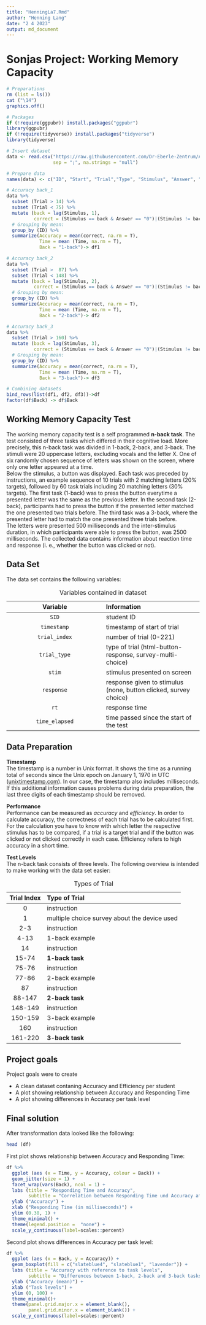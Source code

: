 ```yaml
---
title: "HenningLa7.Rmd"
author: "Henning Lang"
date: "2 4 2023"
output: md_document
---
```


# Sonjas Project: Working Memory Capacity

```r
# Preparations
rm (list = ls())
cat ("\14")
graphics.off()

# Packages
if (!require(ggpubr)) install.packages("ggpubr")
library(ggpubr)
if (!require(tidyverse)) install.packages("tidyverse")
library(tidyverse)

# Insert dataset
data <- read.csv("https://raw.githubusercontent.com/Dr-Eberle-Zentrum/Advanced-data-processing-with-R/main/Projects/sonji-uni/I4S_workingMemory_2023-02-26.csv", 
                 sep = ";", na.strings = "null")

# Prepare data
names(data) <- c("ID", "Start", "Trial","Type", "Stimulus", "Answer", "Time", "End" )

# Accuracy back_1
data %>% 
  subset (Trial > 14) %>% 
  subset (Trial < 75) %>% 
  mutate (back = lag(Stimulus, 1),
          correct = (Stimulus == back & Answer == "0")|(Stimulus != back & is.na(Answer))) %>% 
  # Grouping by mean:
  group_by (ID) %>% 
  summarize(Accuracy = mean(correct, na.rm = T),
            Time = mean (Time, na.rm = T),
            Back = "1-back")-> df1

# Accuracy back_2
data %>% 
  subset (Trial >  87) %>% 
  subset (Trial < 148) %>% 
  mutate (back = lag(Stimulus, 2),
          correct = (Stimulus == back & Answer == "0")|(Stimulus != back & is.na(Answer))) %>% 
  # Grouping by mean:
  group_by (ID) %>% 
  summarize(Accuracy = mean(correct, na.rm = T),
            Time = mean (Time, na.rm = T),
            Back = "2-back")-> df2

# Accuracy back_3
data %>% 
  subset (Trial > 160) %>% 
  mutate (back = lag(Stimulus, 3),
          correct = (Stimulus == back & Answer == "0")|(Stimulus != back & is.na(Answer))) %>% 
  # Grouping by mean:
  group_by (ID) %>% 
  summarize(Accuracy = mean(correct, na.rm = T),
            Time = mean (Time, na.rm = T),
            Back = "3-back")-> df3

# Combining datasets
bind_rows(list(df1, df2, df3))->df
factor(df$Back) -> df$Back
```


## Working Memory Capacity Test

The working memory capacity test is a self programmed **n-back task**. The test consisted of three tasks which differed in their cognitive load. More precisely, this n-back task was divided in 1-back, 2-back, and 3-back. The stimuli were 20 uppercase letters, excluding vocals and the letter X. One of six randomly chosen sequence of letters was shown on the screen, where only one letter appeared at a time.   
Below the stimulus, a button was displayed. Each task was preceded by instructions, an example sequence of 10 trials with 2 matching letters (20% targets), followed by 60 task trials including 20 matching letters (30% targets). The first task (1-back) was to press the button everytime a presented letter was the same as the previous letter. In the second task (2-back), participants had to press the button if the presented letter matched the one presented two trials before. The third task was a 3-back, where the presented letter had to match the one presented three trials before.    
The letters were presented 500 milliseconds and the inter-stimulus duration, in which participants were able to press the button, was 2500 milliseconds. The collected data contains information about reaction time and response (i. e., whether the button was clicked or not).

## Data Set

The data set contains the following variables:    

| Variable | Information |
| :--: | :--- |
| `SID` | student ID |
| `timestamp` | timestamp of start of trial |
| `trial_index` | number of trial (0-221) |
| `trial_type` | type of trial (html-button-response, survey-multi-choice) |
| `stim` | stimulus presented on screen |
| `response` | response given to stimulus (none, button clicked, survey choice) |
| `rt` | response time |
| `time_elapsed` | time passed since the start of the test |
: Variables contained in dataset

## Data Preparation

**Timestamp**   
The timestamp is a number in Unix format. It shows the time as a running total of seconds since the Unix epoch on January 1, 1970 in UTC ([unixtimestamp.com](https://www.unixtimestamp.com/)). In our case, the timestamp also includes milliseconds. If this additional information causes problems during data preparation, the last three digits of each timestamp should be removed.    

**Performance**   
Performance can be measured as *accuracy* and *efficiency*. In order to calculate accuracy, the correctness of each trial has to be calculated first. For the calculation you have to know with which letter the respective stimulus has to be compared, if a trial is a target trial and if the button was clicked or not clicked correctly in each case. Efficiency refers to high accuracy in a short time.   

**Test Levels**   
The n-back task consists of three levels. The following overview is intended to make working with the data set easier:

| Trial Index | Type of Trial |
| :--: | :--- |
| 0 | instruction |
| 1 | multiple choice survey about the device used |
| 2-3 | instruction |
| 4-13 | 1-back example |
| 14 | instruction |
| 15-74 | **1-back task** |
| 75-76 | instruction |
| 77-86 | 2-back example |
| 87 | instruction |
| 88-147 | **2-back task** |
| 148-149 | instruction |
| 150-159 | 3-back example |
| 160 | instruction |
| 161-220 | **3-back task** |
: Types of Trial

## Project goals

Project goals were to create

- A clean dataset contaning Accuracy and Efficiency per student
- A plot showing relationship between Accuracy and Responding Time
- A plot showing differences in Accuracy per task level

## Final solution

After transformation data looked like the following: 
```r
head (df)
```

First plot shows relationship between Accuracy and Responding Time:
```r
df %>% 
  ggplot (aes (x = Time, y = Accuracy, colour = Back)) +
  geom_jitter(size = 1) +
  facet_wrap(vars(Back), ncol = 1) +
  labs (title = "Responding Time and Accuracy",
        subtitle = "Correlation between Responding Time und Accuracy after task levels") +
  ylab ("Accuracy") +
  xlab ("Responding Time (in milliseconds)") +
  ylim (0.38, 1) +
  theme_minimal() +
  theme(legend.position =  "none") +
  scale_y_continuous(label=scales::percent)
```

Second plot shows differences in Accuracy per task level:
```r
df %>% 
  ggplot (aes (x = Back, y = Accuracy)) +
  geom_boxplot(fill = c("slateblue4", "slateblue1", "lavender")) +
  labs (title = "Accuracy with reference to task levels",
        subtitle = "Differences between 1-back, 2-back and 3-back tasks") +
  ylab ("Accuracy (mean)") +
  xlab ("Task levels") +
  ylim (0, 100) +
  theme_minimal()+
  theme(panel.grid.major.x = element_blank(),
        panel.grid.minor.x = element_blank()) +
  scale_y_continuous(label=scales::percent)
```







